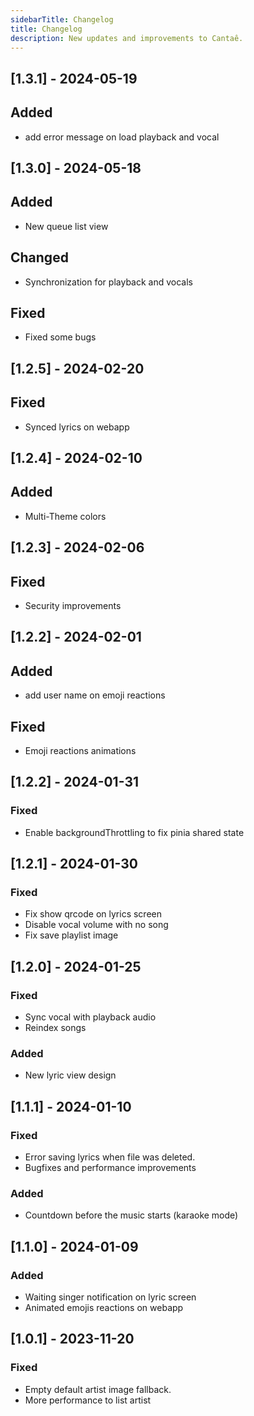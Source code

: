 ```yaml
---
sidebarTitle: Changelog
title: Changelog
description: New updates and improvements to Cantaê.
---
```


## [1.3.1] - 2024-05-19

## Added
- add error message on load playback and vocal

## [1.3.0] - 2024-05-18

## Added
- New queue list view

## Changed
- Synchronization for playback and vocals

## Fixed
- Fixed some bugs

## [1.2.5] - 2024-02-20

## Fixed
- Synced lyrics on webapp

## [1.2.4] - 2024-02-10

## Added
- Multi-Theme colors

## [1.2.3] - 2024-02-06

## Fixed

- Security improvements

## [1.2.2] - 2024-02-01

## Added

- add user name on emoji reactions

## Fixed

- Emoji reactions animations

## [1.2.2] - 2024-01-31

### Fixed

- Enable backgroundThrottling to fix pinia shared state

## [1.2.1] - 2024-01-30

### Fixed

- Fix show qrcode on lyrics screen
- Disable vocal volume with no song
- Fix save playlist image

## [1.2.0] - 2024-01-25

### Fixed

- Sync vocal with playback audio
- Reindex songs

### Added

- New lyric view design

## [1.1.1] - 2024-01-10

### Fixed

- Error saving lyrics when file was deleted.
- Bugfixes and performance improvements

### Added

- Countdown before the music starts (karaoke mode)

## [1.1.0] - 2024-01-09

### Added

- Waiting singer notification on lyric screen
- Animated emojis reactions on webapp

## [1.0.1] - 2023-11-20

### Fixed

- Empty default artist image fallback.
- More performance to list artist

